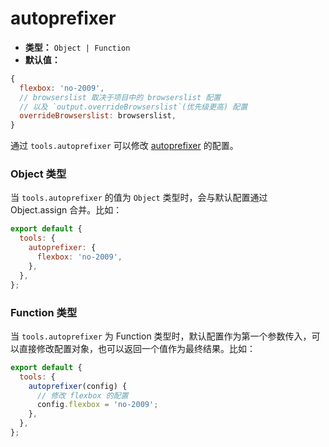 # autoprefixer

- **类型：** `Object | Function`
- **默认值：**

```js
{
  flexbox: 'no-2009',
  // browserslist 取决于项目中的 browserslist 配置
  // 以及 `output.overrideBrowserslist`(优先级更高) 配置
  overrideBrowserslist: browserslist,
}
```

通过 `tools.autoprefixer` 可以修改 [autoprefixer](https://github.com/postcss/autoprefixer) 的配置。

### Object 类型

当 `tools.autoprefixer` 的值为 `Object` 类型时，会与默认配置通过 Object.assign 合并。比如：

```js
export default {
  tools: {
    autoprefixer: {
      flexbox: 'no-2009',
    },
  },
};
```

### Function 类型

当 `tools.autoprefixer` 为 Function 类型时，默认配置作为第一个参数传入，可以直接修改配置对象，也可以返回一个值作为最终结果。比如：

```js
export default {
  tools: {
    autoprefixer(config) {
      // 修改 flexbox 的配置
      config.flexbox = 'no-2009';
    },
  },
};
```
